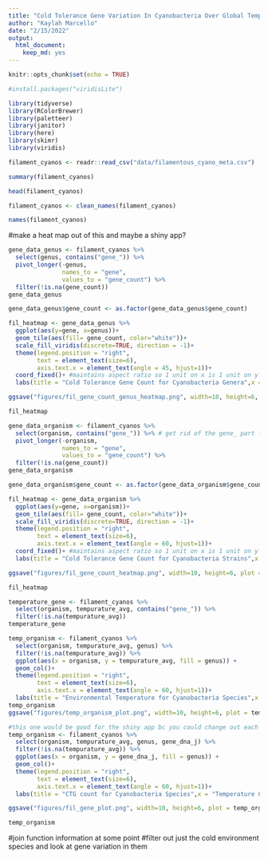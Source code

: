 ```yaml
---
title: "Cold Tolerance Gene Variation In Cyanobacteria Over Global Temperature Gradients"
author: "Kaylah Marcello"
date: "2/15/2022"
output: 
  html_document: 
    keep_md: yes
---
```


```r
knitr::opts_chunk$set(echo = TRUE)
```

```r
#install.packages("viridisLite")
```


```r
library(tidyverse)
library(RColorBrewer)
library(paletteer)
library(janitor)
library(here)
library(skimr)
library(viridis)
```

```r
filament_cyanos <- readr::read_csv("data/filamentous_cyano_meta.csv")
```

```r
summary(filament_cyanos)
```

```r
head(filament_cyanos)
```

```r
filament_cyanos <- clean_names(filament_cyanos)
```

```r
names(filament_cyanos)
```

#make a heat map out of this and maybe a shiny app?
```r
gene_data_genus <- filament_cyanos %>% 
  select(genus, contains("gene_")) %>% 
  pivot_longer(-genus,
               names_to = "gene",
               values_to = "gene_count") %>% 
  filter(!is.na(gene_count))
gene_data_genus
```

```r
gene_data_genus$gene_count <- as.factor(gene_data_genus$gene_count)
```

```r
fil_heatmap <- gene_data_genus %>%
  ggplot(aes(y=gene, x=genus))+
  geom_tile(aes(fill= gene_count, color="white"))+
  scale_fill_viridis(discrete=TRUE, direction = -1)+
  theme(legend.position = "right",
        text = element_text(size=6),
        axis.text.x = element_text(angle = 45, hjust=1))+
  coord_fixed()+ #maintains aspect ratio so 1 unit on x is 1 unit on y
  labs(title = "Cold Tolerance Gene Count for Cyanobacteria Genera",x = "Genome", y = "Gene")

ggsave("figures/fil_gene_count_genus_heatmap.png", width=10, height=6, plot = fil_heatmap, dpi = 200)

fil_heatmap 
```

```r
gene_data_organism <- filament_cyanos %>% 
  select(organism, contains("gene_")) %>% # get rid of the gene_ part for the final pres.
  pivot_longer(-organism,
               names_to = "gene",
               values_to = "gene_count") %>% 
  filter(!is.na(gene_count))
gene_data_organism
```

```r
gene_data_organism$gene_count <- as.factor(gene_data_organism$gene_count)
```


```r
fil_heatmap <- gene_data_organism %>%
  ggplot(aes(y=gene, x=organism))+
  geom_tile(aes(fill= gene_count, color="white"))+
  scale_fill_viridis(discrete=TRUE, direction = -1)+
  theme(legend.position = "right",
        text = element_text(size=6),
        axis.text.x = element_text(angle = 60, hjust=1))+
  coord_fixed()+ #maintains aspect ratio so 1 unit on x is 1 unit on y
  labs(title = "Cold Tolerance Gene Count for Cyanobacteria Strains",x = "Genome", y = "Gene")

ggsave("figures/fil_gene_count_heatmap.png", width=10, height=6, plot = fil_heatmap, dpi = 200)

fil_heatmap 
```

```r
temperature_gene <- filament_cyanos %>% 
  select(organism, tempurature_avg, contains("gene_")) %>% 
  filter(!is.na(tempurature_avg))
temperature_gene
```

```r
temp_organism <- filament_cyanos %>% 
  select(organism, tempurature_avg, genus) %>% 
  filter(!is.na(tempurature_avg)) %>% 
  ggplot(aes(x = organism, y = tempurature_avg, fill = genus)) +
  geom_col()+
  theme(legend.position = "right",
        text = element_text(size=6),
        axis.text.x = element_text(angle = 60, hjust=1))+
  labs(title = "Environmental Temperature for Cyanobacteria Species",x = "Temperature C", y = "Organism")
temp_organism
ggsave("figures/temp_organism_plot.png", width=10, height=6, plot = temp_organism, dpi = 200)


```

```r
#this one would be good for the shiny app bc you could change out each gene.
temp_organism <- filament_cyanos %>% 
  select(organism, tempurature_avg, genus, gene_dna_j) %>% 
  filter(!is.na(tempurature_avg)) %>% 
  ggplot(aes(x = organism, y = gene_dna_j, fill = genus)) +
  geom_col()+
  theme(legend.position = "right",
        text = element_text(size=6),
        axis.text.x = element_text(angle = 60, hjust=1))+
  labs(title = "CTG count for Cyanobacteria Species",x = "Temperature C", y = "Organism")

ggsave("figures/fil_gene_plot.png", width=10, height=6, plot = temp_organism, dpi = 200)

temp_organism
```

#join function information at some point
#filter out just the cold environment species and look at gene variation in them
